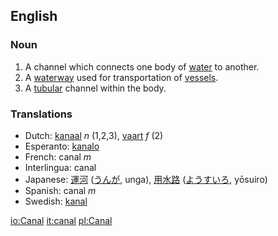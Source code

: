 ==English==
=== Noun ===
# A channel which connects one body of [[water]] to another.
# A [[waterway]] used for transportation of [[vessel]]s.
# A [[tubular]] channel within the body.

===Translations===
*Dutch: [[kanaal]] ''n'' (1,2,3), [[vaart]] ''f'' (2)
*Esperanto: [[kanalo]]
*French: canal ''m''
*Interlingua: canal
*Japanese: [[運河]] ([[うんが]], unga), [[用水路]] ([[ようすいろ]], yōsuiro)
*Spanish: canal ''m''
*Swedish: [[kanal]]

[[io:Canal]]
[[it:canal]]
[[pl:Canal]]